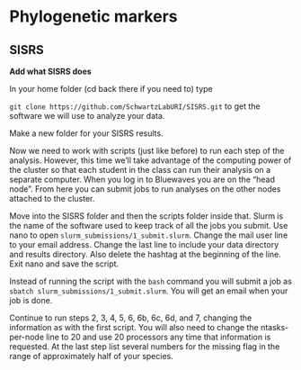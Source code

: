 # Phylogenetic markers

## SISRS

**Add what SISRS does**


In your home folder (cd back there if you need to) type 

`git clone https://github.com/SchwartzLabURI/SISRS.git` to get the software we will use to analyze your data.

Make a new folder for your SISRS results.

Now we need to work with scripts (just like before) to run each step of the analysis.
However, this time we'll take advantage of the computing power of the cluster
so that each student in the class can run their analysis on a separate computer.
When you log in to Bluewaves you are on the "head node".
From here you can submit jobs to run analyses on the other nodes attached to the cluster.

Move into the SISRS folder and then the scripts folder inside that.
Slurm is the name of the software used to keep track of all the jobs you submit.
Use nano to open `slurm_submissions/1_submit.slurm`.
Change the mail user line to your email address.
Change the last line to include your data directory and results directory. Also delete the hashtag at the beginning of the line.
Exit nano and save the script.

Instead of running the script with the `bash` command you will submit a job as `sbatch slurm_submissions/1_submit.slurm`.
You will get an email when your job is done.

Continue to run steps 2, 3, 4, 5, 6, 6b, 6c, 6d, and 7, changing the information as with the first script.
You will also need to change the ntasks-per-node line to 20 and use 20 processors any time that information is requested.
At the last step list several numbers for the missing flag in the range of approximately half of your species.
